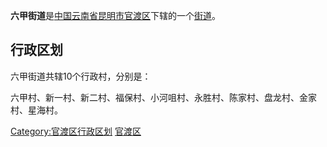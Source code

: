 {{中国乡级行政区
| 行政区全称 = 六甲街道
| 景观照片文件名 =
| 景观照片描述 =
| 汉语拼音 =
| 通用拼音 =
| 注音符號 =
| 其它标音类型1 =
| 其它标音1 =
| 其它标音类型2 =
| 其它标音2 =
| 其它语言类型1 =
| 其它语言地名1 =
| 其它语言类型2 =
| 其它语言地名2 =
| 上级行政区 = [[云南省|云南省]][[昆明市|昆明市]][[官渡区|官渡区]]
| 行政区类别 = [[街道|街道]]
| 行政区划代码 =530111008
| 地理坐标 =
| 总面积 =16.3[[平方千米|平方千米]]
| 户籍人口 =
| 户籍人口年份 =
| 常住人口 =2.71万
| 常住人口年份 =
| 人口密度 =
| 行政区划 =
| 官方网站 =
| 政府驻地 =六甲
| 邮政编码 =
| 毗邻行政区 =
| 位置图文件名 =
| 位置图描述 =
}}
'''六甲街道'''是[[中华人民共和国|中国]][[云南省|云南省]][[昆明市|昆明市]][[官渡区|官渡区]]下辖的一个[[街道|街道]]。

== 行政区划 ==

六甲街道共辖10个行政村，分别是：

六甲村、新一村、新二村、福保村、小河咀村、永胜村、陈家村、盘龙村、金家村、星海村。

{{云南行政区划小作品}}
{{昆明市官渡区行政区划}}
[[Category:官渡区行政区划|Category:官渡区行政区划]]
[[Category:昆明市街道|官渡区]]